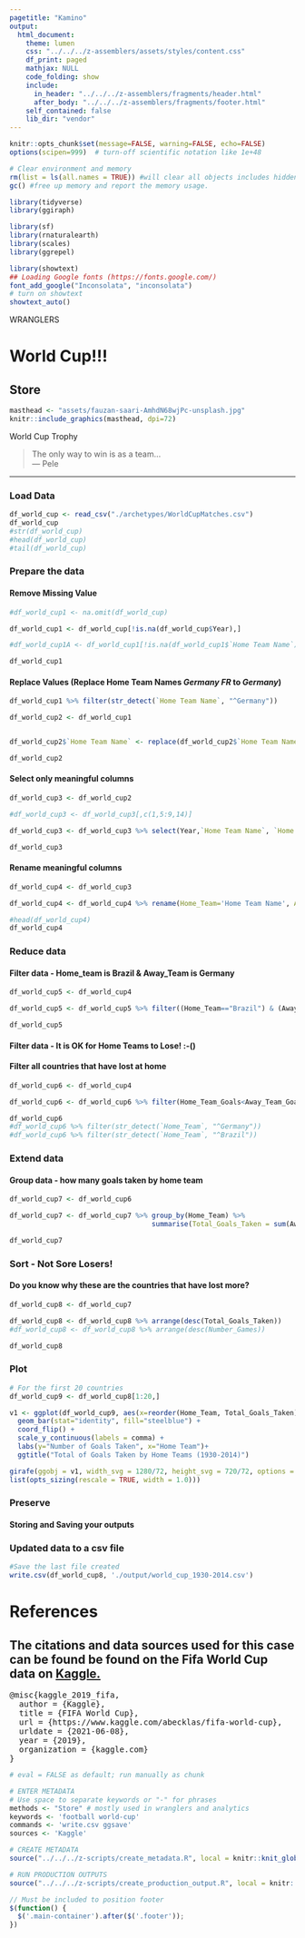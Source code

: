 ```yaml
---
pagetitle: "Kamino"
output: 
  html_document:
    theme: lumen
    css: "../../../z-assemblers/assets/styles/content.css"
    df_print: paged
    mathjax: NULL
    code_folding: show
    include:
      in_header: "../../../z-assemblers/fragments/header.html"
      after_body: "../../../z-assemblers/fragments/footer.html"
    self_contained: false
    lib_dir: "vendor"
---
```


```r

knitr::opts_chunk$set(message=FALSE, warning=FALSE, echo=FALSE)
options(scipen=999)  # turn-off scientific notation like 1e+48

# Clear environment and memory
rm(list = ls(all.names = TRUE)) #will clear all objects includes hidden objects.
gc() #free up memory and report the memory usage.

library(tidyverse)
library(ggiraph)

library(sf)
library(rnaturalearth)
library(scales)
library(ggrepel)

library(showtext)
## Loading Google fonts (https://fonts.google.com/)
font_add_google("Inconsolata", "inconsolata")
# turn on showtext
showtext_auto()
```

<div class="activity">
WRANGLERS  
</div>

# World Cup!!!
## Store

```r

masthead <- "assets/fauzan-saari-AmhdN68wjPc-unsplash.jpg"
knitr::include_graphics(masthead, dpi=72)

```

<div class="figure-text">World Cup Trophy</div>


> The only way to win is as a team...\
--- Pele\


***

### Load Data
```r
df_world_cup <- read_csv("./archetypes/WorldCupMatches.csv")
df_world_cup
#str(df_world_cup)
#head(df_world_cup)
#tail(df_world_cup)
```

### Prepare the data
#### Remove Missing Value
```r

#df_world_cup1 <- na.omit(df_world_cup)

df_world_cup1 <- df_world_cup[!is.na(df_world_cup$Year),]

#df_world_cup1A <- df_world_cup1[!is.na(df_world_cup1$`Home Team Name`),]

df_world_cup1

```

#### Replace Values (Replace Home Team Names _Germany FR_ to _Germany_)

```r
df_world_cup1 %>% filter(str_detect(`Home Team Name`, "^Germany"))

```

```r
df_world_cup2 <- df_world_cup1


df_world_cup2$`Home Team Name` <- replace(df_world_cup2$`Home Team Name`, df_world_cup2$`Home Team Name`=="Germany FR","Germany" )

df_world_cup2

```

#### Select only meaningful columns
```r

df_world_cup3 <- df_world_cup2

#df_world_cup3 <- df_world_cup3[,c(1,5:9,14)]

df_world_cup3 <- df_world_cup3 %>% select(Year,`Home Team Name`, `Home Team Goals`,`Away Team Goals`, `Away Team Name`, `Referee`)

df_world_cup3

```

#### Rename meaningful columns
```r

df_world_cup4 <- df_world_cup3

df_world_cup4 <- df_world_cup4 %>% rename(Home_Team='Home Team Name', Away_Team='Away Team Name', Home_Team_Goals='Home Team Goals', Away_Team_Goals='Away Team Goals')

#head(df_world_cup4)
df_world_cup4


```

### Reduce data
#### Filter data - Home_team is Brazil & Away_Team is Germany

```r

df_world_cup5 <- df_world_cup4

df_world_cup5 <- df_world_cup5 %>% filter((Home_Team=="Brazil") & (Away_Team=="Germany"))

df_world_cup5
```


#### Filter data - It is OK for Home Teams to Lose! :-()
#### Filter all countries that have lost at home

```r
df_world_cup6 <- df_world_cup4

df_world_cup6 <- df_world_cup6 %>% filter(Home_Team_Goals<Away_Team_Goals)

df_world_cup6 
#df_world_cup6 %>% filter(str_detect(`Home_Team`, "^Germany"))
#df_world_cup6 %>% filter(str_detect(`Home_Team`, "^Brazil"))
```

### Extend data
#### Group data - how many goals taken by home team 


```r

df_world_cup7 <- df_world_cup6

df_world_cup7 <- df_world_cup7 %>% group_by(Home_Team) %>% 
                                   summarise(Total_Goals_Taken = sum(Away_Team_Goals), Number_Games = n())

df_world_cup7
```


### Sort - Not Sore Losers!
#### Do you know why these are the countries that have lost more?

```r
df_world_cup8 <- df_world_cup7

df_world_cup8 <- df_world_cup8 %>% arrange(desc(Total_Goals_Taken))
#df_world_cup8 <- df_world_cup8 %>% arrange(desc(Number_Games))

df_world_cup8

```

###  Plot

```r

# For the first 20 countries
df_world_cup9 <- df_world_cup8[1:20,]

v1 <- ggplot(df_world_cup9, aes(x=reorder(Home_Team, Total_Goals_Taken), y=Total_Goals_Taken))+
  geom_bar(stat="identity", fill="steelblue") +
  coord_flip() + 
  scale_y_continuous(labels = comma) +
  labs(y="Number of Goals Taken", x="Home Team")+ 
  ggtitle("Total of Goals Taken by Home Teams (1930-2014)")

girafe(ggobj = v1, width_svg = 1280/72, height_svg = 720/72, options =
list(opts_sizing(rescale = TRUE, width = 1.0)))
```

###  Preserve
#### Storing and Saving your outputs

### Updated data to a csv file
```r
#Save the last file created
write.csv(df_world_cup8, './output/world_cup_1930-2014.csv')

```


# References
## The citations and data sources used for this case can be found be found on the Fifa World Cup data on <a href="https://www.kaggle.com/abecklas/fifa-world-cup" target="_blank"> Kaggle. </a>

<pre>
@misc{kaggle_2019_fifa,
  author = {Kaggle},
  title = {FIFA World Cup},
  url = {https://www.kaggle.com/abecklas/fifa-world-cup},
  urldate = {2021-06-08},
  year = {2019},
  organization = {kaggle.com}
}
</pre>


```r

# eval = FALSE as default; run manually as chunk

# ENTER METADATA
# Use space to separate keywords or "-" for phrases
methods <- "Store" # mostly used in wranglers and analytics
keywords <- 'football world-cup'
commands <- 'write.csv ggsave'
sources <- 'Kaggle'

# CREATE METADATA
source("../../../z-scripts/create_metadata.R", local = knitr::knit_global())

# RUN PRODUCTION OUTPUTS
source("../../../z-scripts/create_production_output.R", local = knitr::knit_global())


```


```js

// Must be included to position footer
$(function() {
  $('.main-container').after($('.footer'));
})

```
